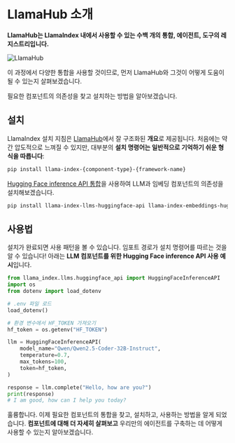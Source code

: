 # LlamaHub 소개

**LlamaHub는 LlamaIndex 내에서 사용할 수 있는 수백 개의 통합, 에이전트, 도구의 레지스트리입니다.**

![LlamaHub](https://huggingface.co/datasets/agents-course/course-images/resolve/main/en/unit2/llama-index/llama-hub.png)

이 과정에서 다양한 통합을 사용할 것이므로, 먼저 LlamaHub와 그것이 어떻게 도움이 될 수 있는지 살펴보겠습니다.

필요한 컴포넌트의 의존성을 찾고 설치하는 방법을 알아보겠습니다.

## 설치

LlamaIndex 설치 지침은 [LlamaHub](https://llamahub.ai/)에서 잘 구조화된 **개요**로 제공됩니다.
처음에는 약간 압도적으로 느껴질 수 있지만, 대부분의 **설치 명령어는 일반적으로 기억하기 쉬운 형식을 따릅니다**:

```bash
pip install llama-index-{component-type}-{framework-name}
```

[Hugging Face inference API 통합](https://llamahub.ai/l/llms/llama-index-llms-huggingface-api?from=llms)을 사용하여 LLM과 임베딩 컴포넌트의 의존성을 설치해보겠습니다.

```bash
pip install llama-index-llms-huggingface-api llama-index-embeddings-huggingface
```

## 사용법

설치가 완료되면 사용 패턴을 볼 수 있습니다. 임포트 경로가 설치 명령어를 따르는 것을 알 수 있습니다!
아래는 **LLM 컴포넌트를 위한 Hugging Face inference API 사용 예시**입니다.

```python
from llama_index.llms.huggingface_api import HuggingFaceInferenceAPI
import os
from dotenv import load_dotenv

# .env 파일 로드
load_dotenv()

# 환경 변수에서 HF_TOKEN 가져오기
hf_token = os.getenv("HF_TOKEN")

llm = HuggingFaceInferenceAPI(
    model_name="Qwen/Qwen2.5-Coder-32B-Instruct",
    temperature=0.7,
    max_tokens=100,
    token=hf_token,
)

response = llm.complete("Hello, how are you?")
print(response)
# I am good, how can I help you today?
```

훌륭합니다. 이제 필요한 컴포넌트의 통합을 찾고, 설치하고, 사용하는 방법을 알게 되었습니다.
**컴포넌트에 대해 더 자세히 살펴보고** 우리만의 에이전트를 구축하는 데 어떻게 사용할 수 있는지 알아보겠습니다. 